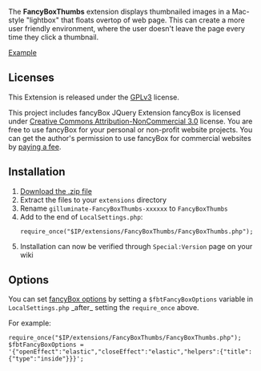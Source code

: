 The '''FancyBoxThumbs''' extension displays thumbnailed images in a Mac-style "lightbox" that floats overtop of web page. This can create a more user friendly environment, where the user doesn't leave the page every time they click a thumbnail.

[http://gilluminate.com/mediawiki/index.php?title=Main_Page Example]

== Licenses ==
This Extension is released under the [http://www.gnu.org/licenses/gpl.html GPLv3] license.

This project includes fancyBox JQuery Extension
fancyBox is licensed under [http://creativecommons.org/licenses/by-nc/3.0/ Creative Commons Attribution-NonCommercial 3.0] license.
You are free to use fancyBox for your personal or non-profit website projects. 
You can get the author's permission to use fancyBox for commercial websites by [http://fancyapps.com/store/ paying a fee].

== Installation ==
# [https://github.com/gilluminate/FancyBoxThumbs/archive/master.zip Download the .zip file]
# Extract the files to your <code>extensions</code> directory
# Rename <code>gilluminate-FancyBoxThumbs-xxxxxx</code> to <code>FancyBoxThumbs</code>
# Add to the end of <code>LocalSettings.php</code>: <pre>require_once("$IP/extensions/FancyBoxThumbs/FancyBoxThumbs.php");</pre>
# Installation can now be verified through <code>Special:Version</code> page on your wiki

== Options ==
You can set [http://fancyapps.com/fancybox/#docs fancyBox options] by setting a <code>$fbtFancyBoxOptions</code> variable in <code>LocalSettings.php</code> _after_ setting the <code>require_once</code> above.

For example:

<pre>require_once("$IP/extensions/FancyBoxThumbs/FancyBoxThumbs.php");
$fbtFancyBoxOptions = '{"openEffect":"elastic","closeEffect":"elastic","helpers":{"title":{"type":"inside"}}}';</pre>
